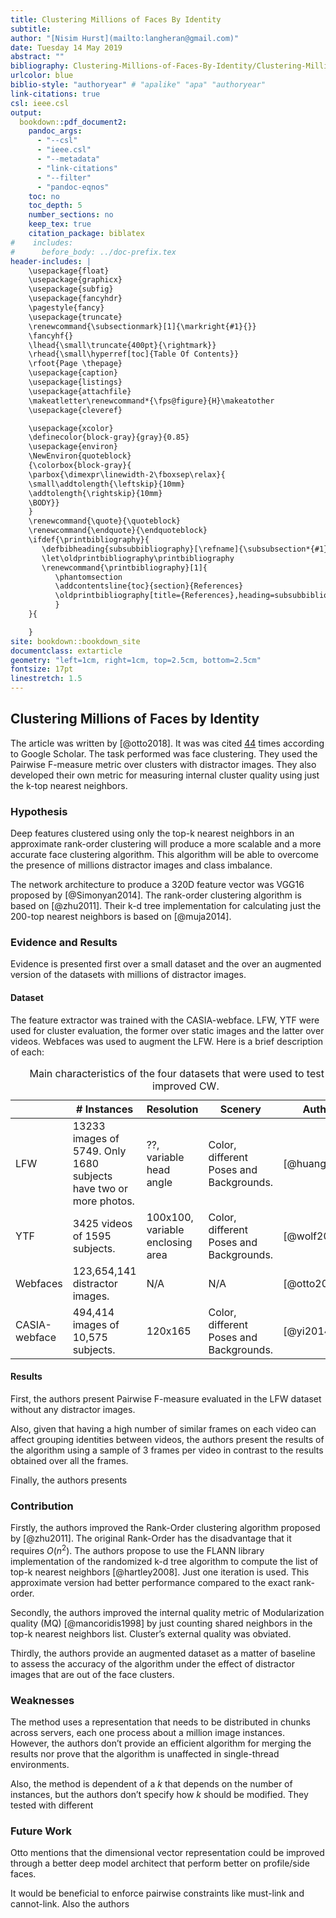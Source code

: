 ---
title: Clustering Millions of Faces By Identity
subtitle:
author: "[Nisim Hurst](mailto:langheran@gmail.com)"
date: Tuesday 14 May 2019
abstract: ""
bibliography: Clustering-Millions-of-Faces-By-Identity/Clustering-Millions-of-Faces-By-Identity.bib
urlcolor: blue
biblio-style: "authoryear" # "apalike" "apa" "authoryear"
link-citations: true
csl: ieee.csl
output:
  bookdown::pdf_document2:
    pandoc_args:
      - "--csl"
      - "ieee.csl"
      - "--metadata"
      - "link-citations"
      - "--filter"
      - "pandoc-eqnos"
    toc: no
    toc_depth: 5
    number_sections: no
    keep_tex: true
    citation_package: biblatex
#    includes:
#      before_body: ../doc-prefix.tex
header-includes: |
    \usepackage{float}
    \usepackage{graphicx}
    \usepackage{subfig}
    \usepackage{fancyhdr}
    \pagestyle{fancy}
    \usepackage{truncate}
    \renewcommand{\subsectionmark}[1]{\markright{#1}{}}
    \fancyhf{}
    \lhead{\small\truncate{400pt}{\rightmark}}
    \rhead{\small\hyperref[toc]{Table Of Contents}}
    \rfoot{Page \thepage}
    \usepackage{caption}
    \usepackage{listings}
    \usepackage{attachfile}
    \makeatletter\renewcommand*{\fps@figure}{H}\makeatother
    \usepackage{cleveref}

    \usepackage{xcolor}
    \definecolor{block-gray}{gray}{0.85}
    \usepackage{environ}
    \NewEnviron{quoteblock}
    {\colorbox{block-gray}{
    \parbox{\dimexpr\linewidth-2\fboxsep\relax}{
    \small\addtolength{\leftskip}{10mm}
    \addtolength{\rightskip}{10mm}
    \BODY}}
    }
    \renewcommand{\quote}{\quoteblock}
    \renewcommand{\endquote}{\endquoteblock}
    \ifdef{\printbibliography}{
       \defbibheading{subsubbibliography}[\refname]{\subsubsection*{#1}}
       \let\oldprintbibliography\printbibliography
       \renewcommand{\printbibliography}[1]{
          \phantomsection
          \addcontentsline{toc}{section}{References}
          \oldprintbibliography[title={References},heading=subsubbibliography]
          }
    }{

    }
site: bookdown::bookdown_site
documentclass: extarticle
geometry: "left=1cm, right=1cm, top=2.5cm, bottom=2.5cm"
fontsize: 17pt
linestretch: 1.5
---
\label{toc}

## Clustering Millions of Faces by Identity

The article was written by [@otto2018]. It was was cited [44](https://scholar.google.com/scholar?cites=9743611198042490448&as_sdt=2005&sciodt=0,5&hl=en) times according to Google Scholar. The task performed was face clustering. They used the Pairwise F-measure metric over clusters with distractor images. They also developed their own metric for measuring internal cluster quality using just the k-top nearest neighbors.

### Hypothesis
Deep features clustered using only the top-k nearest neighbors in an approximate rank-order clustering will produce a more scalable and a more accurate face clustering algorithm. This algorithm will be able to overcome the presence of millions distractor images and class imbalance.

The network architecture to produce a 320D feature vector was VGG16 proposed by [@Simonyan2014]. The rank-order clustering algorithm is based on [@zhu2011]. Their k-d tree implementation for calculating just the 200-top nearest neighbors is based on [@muja2014]. 

### Evidence and Results
Evidence is presented first over a small dataset and the over an augmented version of the datasets with millions of distractor images.

#### Dataset
The feature extractor was trained with the CASIA-webface. LFW, YTF were used for cluster evaluation, the former over static images and the latter over videos. Webfaces was used to augment the  LFW. Here is a brief description of each:

\small
|        |                            # Instances                            | Resolution |          Scenery          |     Author     |
| ------ | ----------------- | ---------- | ------------- | -------------- |
| LFW    | 13233 images of 5749. Only 1680 subjects have two or more photos. | ??, variable head angle |                         Color, different Poses and Backgrounds.| [@huang2008]   |
| YTF    | 3425 videos of 1595 subjects.                                     |      100x100, variable enclosing area      |            Color, different Poses and Backgrounds.                  | [@wolf2011]    |
| Webfaces |     123,654,141 distractor images.                                   |     N/A       | N/A | [@otto2018] |
| CASIA-webface     | 494,414 images of 10,575 subjects.                                             | 120x165    | Color, different Poses and Backgrounds.           | [@yi2014]    |
: \label{tab:table1} Main characteristics of the four datasets that were used to test the improved CW.

\normalsize

#### Results

First, the authors present Pairwise F-measure evaluated in the LFW dataset without any distractor images.

Also, given that having a high number of similar frames on each video can affect grouping identities between videos, the authors present the results of the algorithm using a sample of 3 frames per video in contrast to the results obtained over all the frames. 

Finally, the authors presents 

### Contribution

Firstly, the authors improved the Rank-Order clustering algorithm proposed by [@zhu2011]. The original Rank-Order has the disadvantage that it requires $O(n^2)$. The authors propose to use the FLANN library implementation of the randomized k-d tree algorithm to compute the list of top-k nearest neighbors [@hartley2008]. Just one iteration is used. This approximate version had better performance compared to the exact rank-order.

Secondly, the authors improved the internal quality metric of Modularization quality (MQ) [@mancoridis1998] by just counting shared neighbors in the top-k nearest neighbors list. Cluster's external quality was obviated.

Thirdly, the authors provide an augmented dataset as a matter of baseline to assess the accuracy of the algorithm under the effect of distractor images that are out of the face clusters.

### Weaknesses
The method uses a representation that needs to be distributed in chunks across servers, each one process about a million image instances. However, the authors don't provide an efficient algorithm for merging the results nor prove that the algorithm is unaffected in single-thread environments.

Also, the method is dependent of a $k$ that depends on the number of instances, but the authors don't specify how $k$  should be modified. They tested with different  

### Future Work

Otto mentions that the dimensional vector representation could be improved through a better deep model architect that perform better on profile/side faces. 

It would be beneficial to enforce pairwise constraints like must-link and cannot-link. Also the authors 